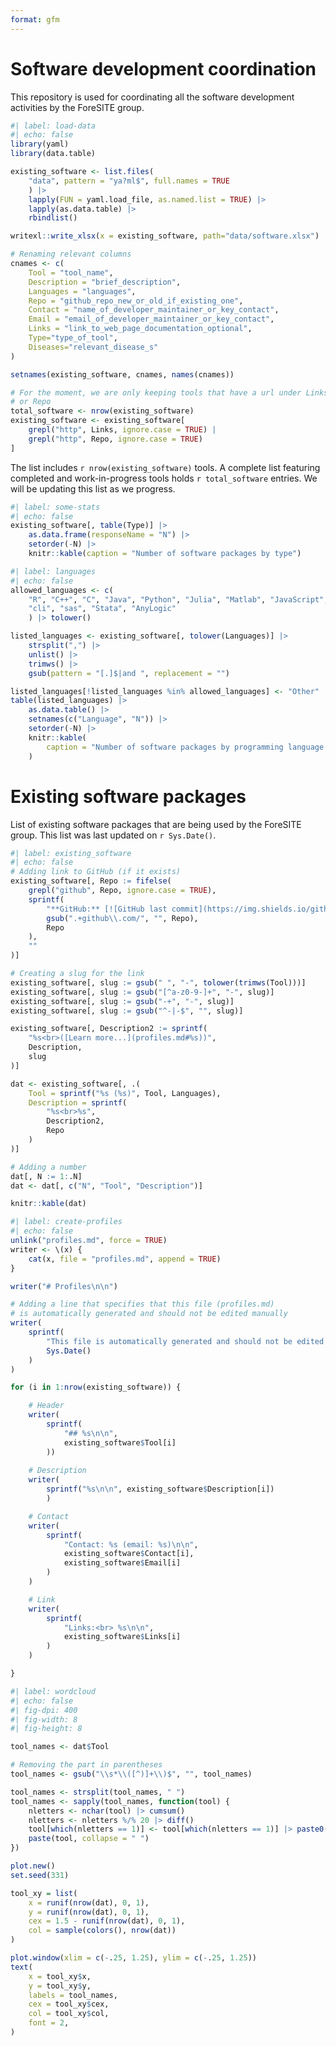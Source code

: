 ```yaml
---
format: gfm
---
```



# Software development coordination

This repository is used for coordinating all the software development activities by the ForeSITE group.

```r
#| label: load-data
#| echo: false
library(yaml)
library(data.table)

existing_software <- list.files(
    "data", pattern = "ya?ml$", full.names = TRUE
    ) |> 
    lapply(FUN = yaml.load_file, as.named.list = TRUE) |>
    lapply(as.data.table) |>
    rbindlist()

writexl::write_xlsx(x = existing_software, path="data/software.xlsx")

# Renaming relevant columns
cnames <- c(
    Tool = "tool_name",
    Description = "brief_description",
    Languages = "languages",
    Repo = "github_repo_new_or_old_if_existing_one",
    Contact = "name_of_developer_maintainer_or_key_contact",
    Email = "email_of_developer_maintainer_or_key_contact",
    Links = "link_to_web_page_documentation_optional",
    Type="type_of_tool",
    Diseases="relevant_disease_s"
)

setnames(existing_software, cnames, names(cnames))

# For the moment, we are only keeping tools that have a url under Links
# or Repo
total_software <- nrow(existing_software)
existing_software <- existing_software[
    grepl("http", Links, ignore.case = TRUE) |
    grepl("http", Repo, ignore.case = TRUE)
]
```

The list includes `r nrow(existing_software)` tools. A complete list featuring completed and work-in-progress tools holds `r total_software` entries. We will be updating this list as we progress.

```r
#| label: some-stats
#| echo: false
existing_software[, table(Type)] |>
    as.data.frame(responseName = "N") |>
    setorder(-N) |>
    knitr::kable(caption = "Number of software packages by type")
```

```r
#| label: languages
#| echo: false
allowed_languages <- c(
    "R", "C++", "C", "Java", "Python", "Julia", "Matlab", "JavaScript",
    "cli", "sas", "Stata", "AnyLogic"
    ) |> tolower()

listed_languages <- existing_software[, tolower(Languages)] |>
    strsplit(",") |>
    unlist() |>
    trimws() |>
    gsub(pattern = "[.]$|and ", replacement = "")

listed_languages[!listed_languages %in% allowed_languages] <- "Other"
table(listed_languages) |>
    as.data.table() |>
    setnames(c("Language", "N")) |>
    setorder(-N) |>
    knitr::kable(
        caption = "Number of software packages by programming language."
    )
```


# Existing software packages

List of existing software packages that are being used by the ForeSITE group. This list was last updated on `r Sys.Date()`.

```r
#| label: existing_software
#| echo: false
# Adding link to GitHub (if it exists)
existing_software[, Repo := fifelse(
    grepl("github", Repo, ignore.case = TRUE),
    sprintf(
        "**GitHub:** [![GitHub last commit](https://img.shields.io/github/last-commit/%s)](%s)",
        gsub(".+github\\.com/", "", Repo),
        Repo
    ),
    ""
)]

# Creating a slug for the link
existing_software[, slug := gsub(" ", "-", tolower(trimws(Tool)))]
existing_software[, slug := gsub("[^a-z0-9-]+", "-", slug)]
existing_software[, slug := gsub("-+", "-", slug)]
existing_software[, slug := gsub("^-|-$", "", slug)]

existing_software[, Description2 := sprintf(
    "%s<br>([Learn more...](profiles.md#%s))",
    Description,
    slug
)]

dat <- existing_software[, .(
    Tool = sprintf("%s (%s)", Tool, Languages),
    Description = sprintf(
        "%s<br>%s",
        Description2,
        Repo
    )
)]

# Adding a number
dat[, N := 1:.N]
dat <- dat[, c("N", "Tool", "Description")]

knitr::kable(dat)
```

```r
#| label: create-profiles
#| echo: false
unlink("profiles.md", force = TRUE)
writer <- \(x) {
    cat(x, file = "profiles.md", append = TRUE)
}

writer("# Profiles\n\n")

# Adding a line that specifies that this file (profiles.md)
# is automatically generated and should not be edited manually
writer(
    sprintf(
        "This file is automatically generated and should not be edited manually. Last updated on %s.\n\n",
        Sys.Date()
    )
)

for (i in 1:nrow(existing_software)) {

    # Header
    writer(
        sprintf(
            "## %s\n\n",
            existing_software$Tool[i]
        ))
    
    # Description
    writer(
        sprintf("%s\n\n", existing_software$Description[i])
        )

    # Contact
    writer(
        sprintf(
            "Contact: %s (email: %s)\n\n",
            existing_software$Contact[i],
            existing_software$Email[i]
        )
    )

    # Link
    writer(
        sprintf(
            "Links:<br> %s\n\n",
            existing_software$Links[i]
        )
    )

}
```

```r
#| label: wordcloud
#| echo: false
#| fig-dpi: 400
#| fig-width: 8
#| fig-height: 8

tool_names <- dat$Tool

# Removing the part in parentheses
tool_names <- gsub("\\s*\\([^)]+\\)$", "", tool_names)

tool_names <- strsplit(tool_names, " ")
tool_names <- sapply(tool_names, function(tool) {
    nletters <- nchar(tool) |> cumsum()
    nletters <- nletters %/% 20 |> diff() 
    tool[which(nletters == 1)] <- tool[which(nletters == 1)] |> paste0("\n")
    paste(tool, collapse = " ")
})

plot.new()
set.seed(331)

tool_xy = list(
    x = runif(nrow(dat), 0, 1),
    y = runif(nrow(dat), 0, 1),
    cex = 1.5 - runif(nrow(dat), 0, 1),
    col = sample(colors(), nrow(dat))
)

plot.window(xlim = c(-.25, 1.25), ylim = c(-.25, 1.25))
text(
    x = tool_xy$x,
    y = tool_xy$y,
    labels = tool_names,
    cex = tool_xy$cex,
    col = tool_xy$col,
    font = 2,
)
```

